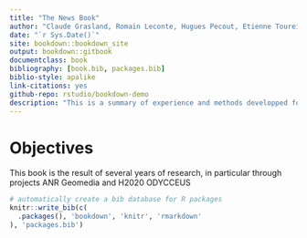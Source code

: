 ```yaml
--- 
title: "The News Book"
author: "Claude Grasland, Romain Leconte, Hugues Pecout, Etienne Toureille, ..."
date: "`r Sys.Date()`"
site: bookdown::bookdown_site
output: bookdown::gitbook
documentclass: book
bibliography: [book.bib, packages.bib]
biblio-style: apalike
link-citations: yes
github-repo: rstudio/bookdown-demo
description: "This is a summary of experience and methods developped for the analysis of news flow."
---
```


# Objectives 

This book is the result of several years of research, in particular through  projects ANR Geomedia and H2020 ODYCCEUS


```r
# automatically create a bib database for R packages
knitr::write_bib(c(
  .packages(), 'bookdown', 'knitr', 'rmarkdown'
), 'packages.bib')
```
